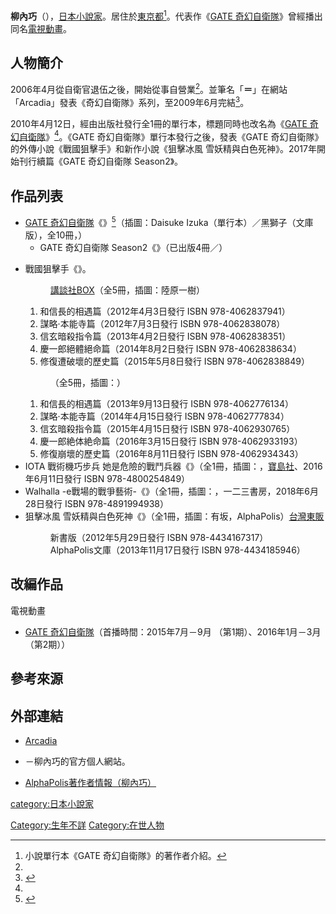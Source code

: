 {{multiple issues|
{{Notability Unreferenced|time=2017-01-20T15:50:04+00:00}}
{{Primarysources|time=2017-01-20T15:50:04+00:00}}
{{暫定名稱}}
}}
{{Infobox writer  <!--For more information, see [[:Template:Infobox_Writer/doc|:Template:Infobox Writer/doc]].-->
| name = 柳內巧
| honorific_prefix = 
| honorific_suffix = 
| image = 
| image_size = 
| alt = 
| caption = 
| native_name = 柳内 たくみ
| native_name_lang = ja
| kana = やない たくみ
| romaji = Yanai Takumi
| zi = 
| hao = 
| pseudonym = 
| birth_name = 
| birth_date = 
| birth_place = 
| death_date = 
| death_place = 
| resting_place = 
| occupation = [[小說|小說家]]
| language = [[日本語|日本語]]
| nationality = {{JPN}}
| ethnicity = 
| citizenship = 
| education = 
| alma_mater = 
| period = 
| genre = 
| subject =  
| movement = 
| notableworks = 《[[GATE_奇幻自衛隊|GATE 奇幻自衛隊]]》
| spouse = 
| partner = 
| children = 
| relatives = 
| awards = 
| signature = 
| signature_alt = 
| years_active = 
| module = 
| website = 
| portaldisp = 
}}
{{japanese|japanese=柳内 たくみ|kana=やない たくみ|romaji=Yanai Takumi}}
{{小說}}
'''柳內巧'''（{{lang-ja|柳内 たくみ}}），[[日本|日本]][[小說家|小說家]]。居住於[[東京都|東京都]]<ref name="gate">小說單行本《GATE 奇幻自衛隊》的著作者介紹。</ref>。代表作《[[GATE_奇幻自衛隊|GATE 奇幻自衛隊]]》曾經播出同名[[電視動畫|電視動畫]]。

== 人物簡介 ==
2006年4月從自衛官退伍之後，開始從事自營業<ref name="gate" />。並筆名「'''{{lang|ja|とどく}}＝{{lang|ja|たくさん}}'''」在網站「Arcadia」發表《奇幻自衛隊》系列，至2009年6月完結<ref name="web">{{Cite web|url=http://todoku.web.fc2.com/novel01.html|script-title=ja:とどくどっとうぇぶ|publisher=柳內巧的個人網站|accessdate=2017-01-20|language=ja|archive-date=2016-04-08|archive-url=https://web.archive.org/web/20160408061541/http://todoku.web.fc2.com/novel01.html|dead-url=no}}</ref>。

2010年4月12日，經由出版社{{link-ja|AlphaPolis|アルファポリス}}發行全1冊的單行本，標題同時也改名為《[[GATE_奇幻自衛隊|GATE 奇幻自衛隊]]》<ref name="web" />。《GATE 奇幻自衛隊》單行本發行之後，發表《GATE 奇幻自衛隊》的外傳小說《戰國狙擊手》和新作小說《狙擊冰風 雪妖精與白色死神》。2017年開始刊行續篇《GATE 奇幻自衛隊 Season2》。

== 作品列表 ==
* [[GATE_奇幻自衛隊|GATE 奇幻自衛隊]]《{{lang|ja|ゲート 自衛隊 彼の地にて、斯く戦えり}}》<ref>{{cite web|url=https://anime.eiga.com/program/104439/|title=GATE 奇幻自衛隊：作品情報|publisher=Anime Hack|accessdate=2020-08-06|language=ja|archive-date=2020-10-27|archive-url=https://web.archive.org/web/20201027190219/https://anime.eiga.com/program/104439/|dead-url=no}}</ref>（插圖：Daisuke Izuka（單行本）／黑獅子（文庫版），全10冊，{{link-ja|AlphaPolis|アルファポリス}}）
** GATE 奇幻自衛隊 Season2《{{lang|ja|ゲートSeason2 自衛隊 彼の海にて、斯く戦えり}}》（已出版4冊／{{As of|2019|11}}）

* 戰國狙擊手《{{lang|ja|戦国スナイパー}}》。
*: [[講談社BOX|講談社BOX]]（全5冊，插圖：陸原一樹）
*# 和信長的相遇篇（2012年4月3日發行 ISBN 978-4062837941）
*# 謀略·本能寺篇（2012年7月3日發行 ISBN 978-4062838078）
*# 信玄暗殺指令篇（2013年4月2日發行 ISBN 978-4062838351）
*# 慶一郎絕體絕命篇（2014年8月2日發行 ISBN 978-4062838634）
*# 修復遭破壞的歷史篇（2015年5月8日發行 ISBN 978-4062838849）
*: {{link-ja|講談社文庫|講談社文庫}}（全5冊，插圖：{{lang|ja|ざいん}}）
*# 和信長的相遇篇（2013年9月13日發行 ISBN 978-4062776134）
*# 謀略·本能寺篇（2014年4月15日發行 ISBN 978-4062777834）
*# 信玄暗殺指令篇（2015年4月15日發行 ISBN 978-4062930765）
*# 慶一郎絶体絶命篇（2016年3月15日發行 ISBN 978-4062933193）
*# 修復崩壞的歷史篇（2016年8月11日發行 ISBN 978-4062934343）
* IOTA 戰術機巧步兵 她是危險的戰鬥兵器《{{lang|ja|IOTA 戦術機巧歩兵 彼女は危険な戦闘兵器}}》（全1冊，插圖：{{lang|ja|クレタ}}，[[寶島社|寶島社]]、2016年6月11日發行 ISBN 978-4800254849）
* Walhalla -e戰場的戰爭藝術-《{{lang|ja|Walhalla《ワルハラ》 -e戦場の戦争芸術-}}》（全1冊，插圖：{{lang|ja|ヨシモト}}，一二三書房，2018年6月28日發行 ISBN 978-4891994938）
* 狙擊冰風 雪妖精與白色死神《{{lang|ja|氷のクルッカ 雪の妖精と白い死神}}》（全1冊，插圖：有坂{{lang|ja|あこ}}，AlphaPolis）[[台灣東販|台灣東販]]
*: 新書版（2012年5月29日發行 ISBN 978-4434167317）
*: AlphaPolis文庫（2013年11月17日發行 ISBN 978-4434185946）

== 改編作品 ==
; 電視動畫
* [[GATE_奇幻自衛隊|GATE 奇幻自衛隊]]（首播時間：2015年7月－9月 （第1期）、2016年1月－3月 （第2期））

== 參考來源 ==
{{reflist}}

== 外部連結 ==
* [http://www.mai-net.net/ Arcadia] {{Wayback|url=http://www.mai-net.net/ |date=20210126155018 }} {{ja icon}}
* {{lang|ja|[http://todoku.web.fc2.com/ とどくどっとうぇぶ]}} {{ja icon}}－柳內巧的官方個人網站。
* [http://www.alphapolis.co.jp/book_author_profile.php?a_id=10082 AlphaPolis著作者情報（柳內巧）] {{Wayback|url=http://www.alphapolis.co.jp/book_author_profile.php?a_id=10082 |date=20130818085043 }} {{ja icon}}
{{Normdaten}}
{{DEFAULTSORT:Yanai Takumi}}
[[category:日本小說家|category:日本小說家]]
[[Category:生年不詳|Category:生年不詳]]
[[Category:在世人物|Category:在世人物]]